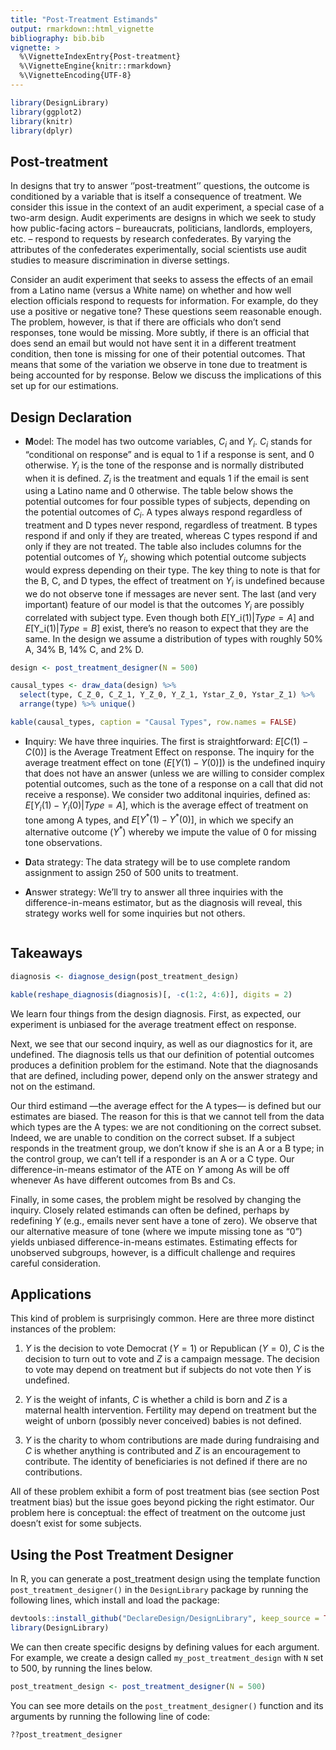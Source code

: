 ```yaml
---
title: "Post-Treatment Estimands"
output: rmarkdown::html_vignette
bibliography: bib.bib
vignette: >
  %\VignetteIndexEntry{Post-treatment}
  %\VignetteEngine{knitr::rmarkdown}
  %\VignetteEncoding{UTF-8}
---
```



```r
library(DesignLibrary)
library(ggplot2)
library(knitr)
library(dplyr)
```

## Post-treatment

In designs that try to answer ''post-treatment'' questions, the outcome is conditioned by a variable that is itself a consequence of treatment. We consider this issue in the context of an audit experiment, a special case of a two-arm design. Audit experiments are designs in which we seek to study how public-facing actors -- bureaucrats, politicians, landlords, employers, etc. -- respond to requests by research confederates. By varying the attributes of the confederates experimentally, social scientists use audit studies to measure discrimination in diverse settings.

Consider an audit experiment that seeks to assess the effects of an email from a Latino name (versus a White name) on whether and how well election officials respond to requests for information. For example, do they use a positive or negative tone? These questions seem reasonable enough. The problem, however, is that if there are officials who don’t send responses, tone would be missing. More subtly, if there is an official that does send an email but would not have sent it in a different treatment condition, then tone is missing for one of their potential outcomes. That means that some of the variation we observe in tone due to treatment is being accounted for by response. Below we discuss the implications of this set up for our estimations.

## Design Declaration

  - **M**odel: The model has two outcome variables, $C_i$ and $Y_i$. $C_i$ stands for "conditional on response" and is equal to 1 if a response is sent, and 0 otherwise. $Y_i$ is the tone of the response and is normally distributed when it is defined. $Z_i$ is the treatment and equals 1 if the email is sent using a Latino name and 0 otherwise. The table below shows the potential outcomes for four possible types of subjects, depending on the potential outcomes of $C_i$. A types always respond regardless of treatment and D types never respond, regardless of treatment. B types respond if and only if they are treated, whereas C types respond if and only if they are not treated. The table also includes columns for the potential outcomes of $Y_i$, showing which potential outcome subjects would express depending on their type. The key thing to note is that for the B, C, and D types, the effect of treatment on $Y_i$ is undefined because we do not observe tone if messages are never sent. The last (and very important) feature of our model is that the outcomes $Y_i$ are possibly correlated with subject type. Even though both $E[$Y_i$(1)|Type = A]$ and $E[$Y_i$(1)|Type = B]$ exist, there's no reason to expect that they are the same. In the design we assume a distribution of types with roughly 50% A, 34% B, 14% C, and 2% D.

```r
design <- post_treatment_designer(N = 500)

causal_types <- draw_data(design) %>%
  select(type, C_Z_0, C_Z_1, Y_Z_0, Y_Z_1, Ystar_Z_0, Ystar_Z_1) %>%
  arrange(type) %>% unique()

kable(causal_types, caption = "Causal Types", row.names = FALSE)
```

- **I**nquiry: We have three inquiries. The first is straightforward: $E[C(1)-C(0)]$ is the Average Treatment Effect on response. The inquiry for the average treatment effect on tone ($E[Y(1) - Y(0)]$) is the undefined inquiry that does not have an answer (unless we are willing to consider complex potential outcomes, such as the tone of a response on a call that did not receive a response). We consider two additonal inquiries, defined as: $E[Y_i(1) - Y_i(0) | Type = A]$, which is the average effect of treatment on tone among A types, and $E[Y^*(1) - Y^*(0)]$, in which we specify an alternative outcome ($Y^*$) whereby we impute the value of 0 for missing tone observations.

- **D**ata strategy: The data strategy will be to use complete random assignment to assign 250 of 500 units to treatment.

- **A**nswer strategy: We’ll try to answer all three inquiries with the difference-in-means estimator, but as the diagnosis will reveal, this strategy works well for some inquiries but not others.

```r
```

## Takeaways

```r
diagnosis <- diagnose_design(post_treatment_design)
```

```r
kable(reshape_diagnosis(diagnosis)[, -c(1:2, 4:6)], digits = 2)
```

We learn four things from the design diagnosis. First, as expected, our experiment is unbiased for the average treatment effect on response.

Next, we see that our second inquiry, as well as our diagnostics for it, are undefined. The diagnosis tells us that our definition of potential outcomes produces a definition problem for the estimand. Note that the diagnosands that are defined, including power, depend only on the answer strategy and not on the estimand.

Our third estimand ---the average effect for the A types--- is defined but our estimates are biased. The reason for this is that we cannot tell from the data which types are the A types: we are not conditioning on the correct subset. Indeed, we are unable to condition on the correct subset. If a subject responds in the treatment group, we don’t know if she is an A or a B type; in the control group, we can’t tell if a responder is an A or a C type. Our difference-in-means estimator of the ATE on $Y$ among As will be off whenever As have different outcomes from Bs and Cs.

Finally, in some cases, the problem might be resolved by changing the inquiry. Closely related estimands can often be defined, perhaps by redefining $Y$ (e.g., emails never sent have a tone of zero). We observe that our alternative measure of tone (where we impute missing tone as "0") yields unbiased difference-in-means estimates. Estimating effects for unobserved subgroups, however, is a difficult challenge and requires careful consideration.

## Applications

This kind of problem is surprisingly common. Here are three more distinct instances of the problem:

1. $Y$ is the decision to vote Democrat ($Y = 1$) or Republican ($Y = 0$), $C$ is the decision to turn out to vote and $Z$ is a campaign message. The decision to vote may depend on treatment but if subjects do not vote then $Y$ is undefined.

2. $Y$ is the weight of infants, $C$ is whether a child is born and $Z$ is a maternal health intervention. Fertility may depend on treatment but the weight of unborn (possibly never conceived) babies is not defined.

3. $Y$ is the charity to whom contributions are made during fundraising and $C$ is whether anything is contributed and $Z$ is an encouragement to contribute. The identity of beneficiaries is not defined if there are no contributions.

All of these problem exhibit a form of post treatment bias (see section Post treatment bias) but the issue goes beyond picking the right estimator. Our problem here is conceptual: the effect of treatment on the outcome just doesn’t exist for some subjects.

## Using the Post Treatment Designer

In R, you can generate a post_treatment design using the template function `post_treatment_designer()` in the `DesignLibrary` package by running the following lines, which install and load the package:

```r
devtools::install_github("DeclareDesign/DesignLibrary", keep_source = TRUE)
library(DesignLibrary)
```

We can then create specific designs by defining values for each argument. For example, we create a design called `my_post_treatment_design` with `N` set to 500, by running the lines below.

```r
post_treatment_design <- post_treatment_designer(N = 500)
```

You can see more details on the `post_treatment_designer()` function and its arguments by running the following line of code:

```r
??post_treatment_designer
```